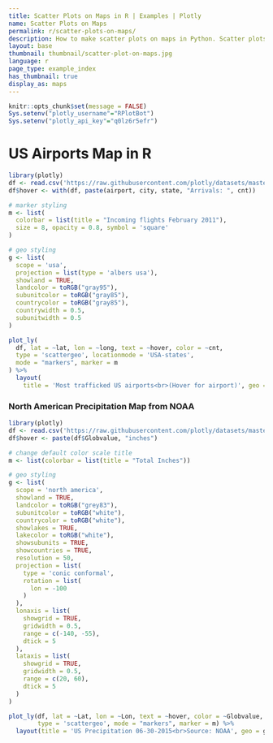 ```yaml
---
title: Scatter Plots on Maps in R | Examples | Plotly
name: Scatter Plots on Maps
permalink: r/scatter-plots-on-maps/
description: How to make scatter plots on maps in Python. Scatter plots on maps highlight geographic areas and can be colored by value.
layout: base
thumbnail: thumbnail/scatter-plot-on-maps.jpg
language: r
page_type: example_index
has_thumbnail: true
display_as: maps
---
```


```r
knitr::opts_chunk$set(message = FALSE)
Sys.setenv("plotly_username"="RPlotBot")
Sys.setenv("plotly_api_key"="q0lz6r5efr")
```

# US Airports Map in R
```r
library(plotly)
df <- read.csv('https://raw.githubusercontent.com/plotly/datasets/master/2011_february_us_airport_traffic.csv')
df$hover <- with(df, paste(airport, city, state, "Arrivals: ", cnt))

# marker styling
m <- list(
  colorbar = list(title = "Incoming flights February 2011"),
  size = 8, opacity = 0.8, symbol = 'square'
)

# geo styling
g <- list(
  scope = 'usa',
  projection = list(type = 'albers usa'),
  showland = TRUE,
  landcolor = toRGB("gray95"),
  subunitcolor = toRGB("gray85"),
  countrycolor = toRGB("gray85"),
  countrywidth = 0.5,
  subunitwidth = 0.5
)

plot_ly(
  df, lat = ~lat, lon = ~long, text = ~hover, color = ~cnt,
  type = 'scattergeo', locationmode = 'USA-states',
  mode = "markers", marker = m
) %>%
  layout(
    title = 'Most trafficked US airports<br>(Hover for airport)', geo = g)
```

### North American Precipitation Map from NOAA
```r
library(plotly)
df <- read.csv('https://raw.githubusercontent.com/plotly/datasets/master/2015_06_30_precipitation.csv')
df$hover <- paste(df$Globvalue, "inches")

# change default color scale title
m <- list(colorbar = list(title = "Total Inches"))

# geo styling
g <- list(
  scope = 'north america',
  showland = TRUE,
  landcolor = toRGB("grey83"),
  subunitcolor = toRGB("white"),
  countrycolor = toRGB("white"),
  showlakes = TRUE,
  lakecolor = toRGB("white"),
  showsubunits = TRUE,
  showcountries = TRUE,
  resolution = 50,
  projection = list(
    type = 'conic conformal',
    rotation = list(
      lon = -100
    )
  ),
  lonaxis = list(
    showgrid = TRUE,
    gridwidth = 0.5,
    range = c(-140, -55),
    dtick = 5
  ),
  lataxis = list(
    showgrid = TRUE,
    gridwidth = 0.5,
    range = c(20, 60),
    dtick = 5
  )
)

plot_ly(df, lat = ~Lat, lon = ~Lon, text = ~hover, color = ~Globvalue,
        type = 'scattergeo', mode = "markers", marker = m) %>%
  layout(title = 'US Precipitation 06-30-2015<br>Source: NOAA', geo = g)
```
